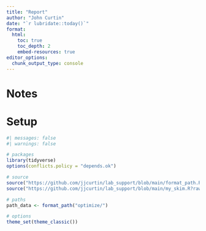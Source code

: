 ```yaml
---
title: "Report" 
author: "John Curtin" 
date: "`r lubridate::today()`"
format: 
  html:
    toc: true 
    toc_depth: 2
    embed-resources: true
editor_options: 
  chunk_output_type: console
---
```


# Notes


# Setup 
```r
#| messages: false
#| warnings: false

# packages
library(tidyverse)
options(conflicts.policy = "depends.ok")

# source  
source("https://github.com/jjcurtin/lab_support/blob/main/format_path.R?raw=true")
source("https://github.com/jjcurtin/lab_support/blob/main/my_skim.R?raw=true")

# paths
path_data <- format_path("optimize/")

# options
theme_set(theme_classic()) 
```
